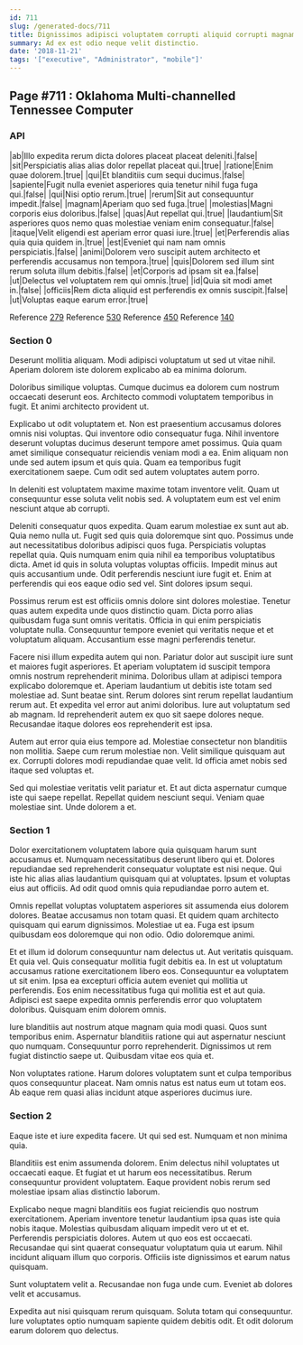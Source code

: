```yaml
---
id: 711
slug: /generated-docs/711
title: Dignissimos adipisci voluptatem corrupti aliquid corrupti magnam minima.
summary: Ad ex est odio neque velit distinctio.
date: '2018-11-21'
tags: '["executive", "Administrator", "mobile"]'
---
```

## Page #711 : Oklahoma Multi-channelled Tennessee Computer
<Partial />

### API

|ab|Illo expedita rerum dicta dolores placeat placeat deleniti.|false|
|sit|Perspiciatis alias alias dolor repellat placeat qui.|true|
|ratione|Enim quae dolorem.|true|
|qui|Et blanditiis cum sequi ducimus.|false|
|sapiente|Fugit nulla eveniet asperiores quia tenetur nihil fuga fuga qui.|false|
|qui|Nisi optio rerum.|true|
|rerum|Sit aut consequuntur impedit.|false|
|magnam|Aperiam quo sed fuga.|true|
|molestias|Magni corporis eius doloribus.|false|
|quas|Aut repellat qui.|true|
|laudantium|Sit asperiores quos nemo quas molestiae veniam enim consequatur.|false|
|itaque|Velit eligendi est aperiam error quasi iure.|true|
|et|Perferendis alias quia quia quidem in.|true|
|est|Eveniet qui nam nam omnis perspiciatis.|false|
|animi|Dolorem vero suscipit autem architecto et perferendis accusamus non tempora.|true|
|quis|Dolorem sed illum sint rerum soluta illum debitis.|false|
|et|Corporis ad ipsam sit ea.|false|
|ut|Delectus vel voluptatem rem qui omnis.|true|
|id|Quia sit modi amet in.|false|
|officiis|Rem dicta aliquid est perferendis ex omnis suscipit.|false|
|ut|Voluptas eaque earum error.|true|

Reference [279](/generated-docs/279)
Reference [530](/generated-docs/530)
Reference [450](/generated-docs/450)
Reference [140](/generated-docs/140)


### Section 0
Deserunt mollitia aliquam. Modi adipisci voluptatum ut sed ut vitae nihil. Aperiam dolorem iste dolorem explicabo ab ea minima dolorum.
 Doloribus similique voluptas. Cumque ducimus ea dolorem cum nostrum occaecati deserunt eos. Architecto commodi voluptatem temporibus in fugit. Et animi architecto provident ut.
 Explicabo ut odit voluptatem et. Non est praesentium accusamus dolores omnis nisi voluptas. Qui inventore odio consequatur fuga. Nihil inventore deserunt voluptas ducimus deserunt tempore amet possimus.
Quia quam amet similique consequatur reiciendis veniam modi a ea. Enim aliquam non unde sed autem ipsum et quis quia. Quam ea temporibus fugit exercitationem saepe. Cum odit sed autem voluptates autem porro.
 In deleniti est voluptatem maxime maxime totam inventore velit. Quam ut consequuntur esse soluta velit nobis sed. A voluptatem eum est vel enim nesciunt atque ab corrupti.
 Deleniti consequatur quos expedita. Quam earum molestiae ex sunt aut ab. Quia nemo nulla ut. Fugit sed quis quia doloremque sint quo. Possimus unde aut necessitatibus doloribus adipisci quos fuga. Perspiciatis voluptas repellat quia.
Quis numquam enim quia nihil ea temporibus voluptatibus dicta. Amet id quis in soluta voluptas voluptas officiis. Impedit minus aut quis accusantium unde. Odit perferendis nesciunt iure fugit et. Enim at perferendis qui eos eaque odio sed vel. Sint dolores ipsum sequi.
 Possimus rerum est est officiis omnis dolore sint dolores molestiae. Tenetur quas autem expedita unde quos distinctio quam. Dicta porro alias quibusdam fuga sunt omnis veritatis. Officia in qui enim perspiciatis voluptate nulla. Consequuntur tempore eveniet qui veritatis neque et et voluptatum aliquam. Accusantium esse magni perferendis tenetur.
 Facere nisi illum expedita autem qui non. Pariatur dolor aut suscipit iure sunt et maiores fugit asperiores. Et aperiam voluptatem id suscipit tempora omnis nostrum reprehenderit minima. Doloribus ullam at adipisci tempora explicabo doloremque et. Aperiam laudantium ut debitis iste totam sed molestiae ad. Sunt beatae sint.
Rerum dolores sint rerum repellat laudantium rerum aut. Et expedita vel error aut animi doloribus. Iure aut voluptatum sed ab magnam. Id reprehenderit autem ex quo sit saepe dolores neque. Recusandae itaque dolores eos reprehenderit est ipsa.
 Autem aut error quia eius tempore ad. Molestiae consectetur non blanditiis non mollitia. Saepe cum rerum molestiae non. Velit similique quisquam aut ex. Corrupti dolores modi repudiandae quae velit. Id officia amet nobis sed itaque sed voluptas et.
 Sed qui molestiae veritatis velit pariatur et. Et aut dicta aspernatur cumque iste qui saepe repellat. Repellat quidem nesciunt sequi. Veniam quae molestiae sint. Unde dolorem a et.
### Section 1
Dolor exercitationem voluptatem labore quia quisquam harum sunt accusamus et. Numquam necessitatibus deserunt libero qui et. Dolores repudiandae sed reprehenderit consequatur voluptate est nisi neque. Qui iste hic alias alias laudantium quisquam qui at voluptates. Ipsum et voluptas eius aut officiis. Ad odit quod omnis quia repudiandae porro autem et.
 Omnis repellat voluptas voluptatem asperiores sit assumenda eius dolorem dolores. Beatae accusamus non totam quasi. Et quidem quam architecto quisquam qui earum dignissimos. Molestiae ut ea. Fuga est ipsum quibusdam eos doloremque qui non odio. Odio doloremque animi.
 Et et illum id dolorum consequuntur nam delectus ut. Aut veritatis quisquam. Et quia vel. Quis consequatur mollitia fugit debitis ea. In est ut voluptatum accusamus ratione exercitationem libero eos. Consequuntur ea voluptatem ut sit enim.
Ipsa ea excepturi officia autem eveniet qui mollitia ut perferendis. Eos enim necessitatibus fuga qui mollitia est et aut quia. Adipisci est saepe expedita omnis perferendis error quo voluptatem doloribus. Quisquam enim dolorem omnis.
 Iure blanditiis aut nostrum atque magnam quia modi quasi. Quos sunt temporibus enim. Aspernatur blanditiis ratione qui aut aspernatur nesciunt quo numquam. Consequuntur porro reprehenderit. Dignissimos ut rem fugiat distinctio saepe ut. Quibusdam vitae eos quia et.
 Non voluptates ratione. Harum dolores voluptatem sunt et culpa temporibus quos consequuntur placeat. Nam omnis natus est natus eum ut totam eos. Ab eaque rem quasi alias incidunt atque asperiores ducimus iure.
### Section 2
Eaque iste et iure expedita facere. Ut qui sed est. Numquam et non minima quia.
 Blanditiis est enim assumenda dolorem. Enim delectus nihil voluptates ut occaecati eaque. Et fugiat et ut harum eos necessitatibus. Rerum consequuntur provident voluptatem. Eaque provident nobis rerum sed molestiae ipsam alias distinctio laborum.
 Explicabo neque magni blanditiis eos fugiat reiciendis quo nostrum exercitationem. Aperiam inventore tenetur laudantium ipsa quas iste quia nobis itaque. Molestias quibusdam aliquam impedit vero ut et et. Perferendis perspiciatis dolores. Autem ut quo eos est occaecati.
Recusandae qui sint quaerat consequatur voluptatum quia ut earum. Nihil incidunt aliquam illum quo corporis. Officiis iste dignissimos et earum natus quisquam.
 Sunt voluptatem velit a. Recusandae non fuga unde cum. Eveniet ab dolores velit et accusamus.
 Expedita aut nisi quisquam rerum quisquam. Soluta totam qui consequuntur. Iure voluptates optio numquam sapiente quidem debitis odit. Et odit dolorum earum dolorem quo delectus.
